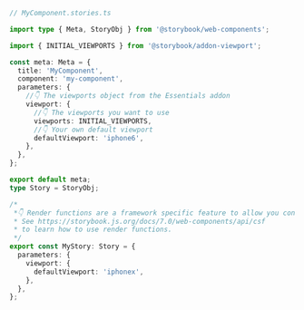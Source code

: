 ```ts
// MyComponent.stories.ts

import type { Meta, StoryObj } from '@storybook/web-components';

import { INITIAL_VIEWPORTS } from '@storybook/addon-viewport';

const meta: Meta = {
  title: 'MyComponent',
  component: 'my-component',
  parameters: {
    //👇 The viewports object from the Essentials addon
    viewport: {
      //👇 The viewports you want to use
      viewports: INITIAL_VIEWPORTS,
      //👇 Your own default viewport
      defaultViewport: 'iphone6',
    },
  },
};

export default meta;
type Story = StoryObj;

/*
 *👇 Render functions are a framework specific feature to allow you control on how the component renders.
 * See https://storybook.js.org/docs/7.0/web-components/api/csf
 * to learn how to use render functions.
 */
export const MyStory: Story = {
  parameters: {
    viewport: {
      defaultViewport: 'iphonex',
    },
  },
};
```
